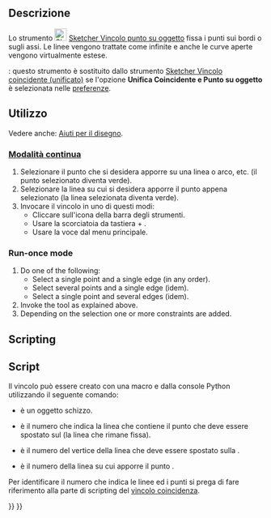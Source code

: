 <languages/>

{{Docnav/it
|[[Sketcher_ConstrainCoincident/it|Coincidente]]
|[[Sketcher_ConstrainHorVer/it|Orizzontale/verticale]]
|[[Sketcher_Workbench/it|Sketcher]]
|IconL=Sketcher_ConstrainCoincident.svg
|IconR=Sketcher_ConstrainHorVer.svg
|IconC=Workbench_Sketcher.svg
}}

{{GuiCommand/it
|Name=Sketcher ConstrainPointOnObject
|Name=Sketcher Vincolo punto su oggetto
|MenuLocation=Schizzo → Vincoli Sketcher → Vincolo punto su oggetto
|Workbenches=[[Sketcher_Workbench/it|Sketcher]]
|Shortcut={{KEY|O}}
|SeeAlso=[[Sketcher_ConstrainCoincidentUnified/it|Sketcher Vincolo coincidente (unificato)]], [[Sketcher_ConstrainCoincident/it|Sketcher Vincolo coincidente]]
}}

<span id="Description"></span>
==Descrizione==

Lo strumento [[Image:Sketcher_ConstrainPointOnObject.svg|24px]] [[Sketcher_ConstrainPointOnObject/it|Sketcher Vincolo punto su oggetto]] fissa i punti sui bordi o sugli assi. Le linee vengono trattate come infinite e anche le curve aperte vengono virtualmente estese.

{{Version/it|1.0}}: questo strumento è sostituito dallo strumento [[Sketcher_ConstrainCoincidentUnified/it|Sketcher Vincolo coincidente (unificato)]] se l'opzione '''Unifica Coincidente e Punto su oggetto''' è selezionata nelle [[Sketcher_Preferences/it#General|preferenze]].

<span id="Usage"></span>
==Utilizzo==

Vedere anche: [[Sketcher_Workbench/it#Drawing_aids|Aiuti per il disegno]].

<span id="Continue_mode"></span>
===[[Sketcher_Workbench/it#Continue_modes|Modalità continua]]===

<div class="mw-translate-fuzzy">
#Selezionare il punto che si desidera apporre su una linea o arco, etc. (il punto selezionato diventa verde).
#Selezionare la linea su cui si desidera apporre il punto appena selezionato (la linea selezionata diventa verde).
# Invocare il vincolo in uno di questi modi: 
#* Cliccare sull'icona {{KEY|[[File:Constraint_PointOnObject.svg|24px]]}} della barra degli strumenti.
#* Usare la scorciatoia da tastiera {{KEY|Maiusc}} + {{KEY|O}}.
#* Usare la voce {{MenuCommand|Sketch → Vincoli → Punto su oggetto}} dal menu principale.
</div>

===Run-once mode===

# Do one of the following:
#* Select a single point and a single edge (in any order).
#* Select several points and a single edge (idem).
#* Select a single point and several edges (idem).
# Invoke the tool as explained above.
# Depending on the selection one or more constraints are added.

==Scripting==

<div class="mw-translate-fuzzy">
== Script ==
Il vincolo può essere creato con una macro e dalla console Python utilizzando il seguente comando:
</div>

{{incode|Sketch.addConstraint(Sketcher.Constraint('PointOnObject',LineMoving,PointOfLineMoving,LineFixed))}}

<div class="mw-translate-fuzzy">
* {{incode|Sketch}} è un oggetto schizzo.
* {{incode|LineMoving}} è il numero che indica la linea che contiene il punto che deve essere spostato sul {{incode|LineFixed}} (la linea che rimane fissa).
* {{incode|PointOfLineMoving}} è il numero del vertice della linea {{incode|LineMoving}} che deve essere spostato sulla {{incode|LineFixed}}.
* {{incode|LinedFixed}} è il numero della linea su cui apporre il punto {{incode|PointOfLineMoving}}.
</div>

<div class="mw-translate-fuzzy">
Per identificare il numero che indica le linee ed i punti si prega di fare riferimento alla parte di scripting del [[Sketcher ConstrainCoincident/it#Script|vincolo coincidenza]].
</div>


{{Docnav/it
|[[Sketcher_ConstrainCoincident/it|Coincidente]]
|[[Sketcher_ConstrainHorVer/it|Orizzontale/verticale]]
|[[Sketcher_Workbench/it|Sketcher]]
|IconL=Sketcher_ConstrainCoincident.svg
|IconR=Sketcher_ConstrainHorVer.svg
|IconC=Workbench_Sketcher.svg
}}

{{Sketcher_Tools_navi{{#translation:}}}}
{{Userdocnavi{{#translation:}}}}